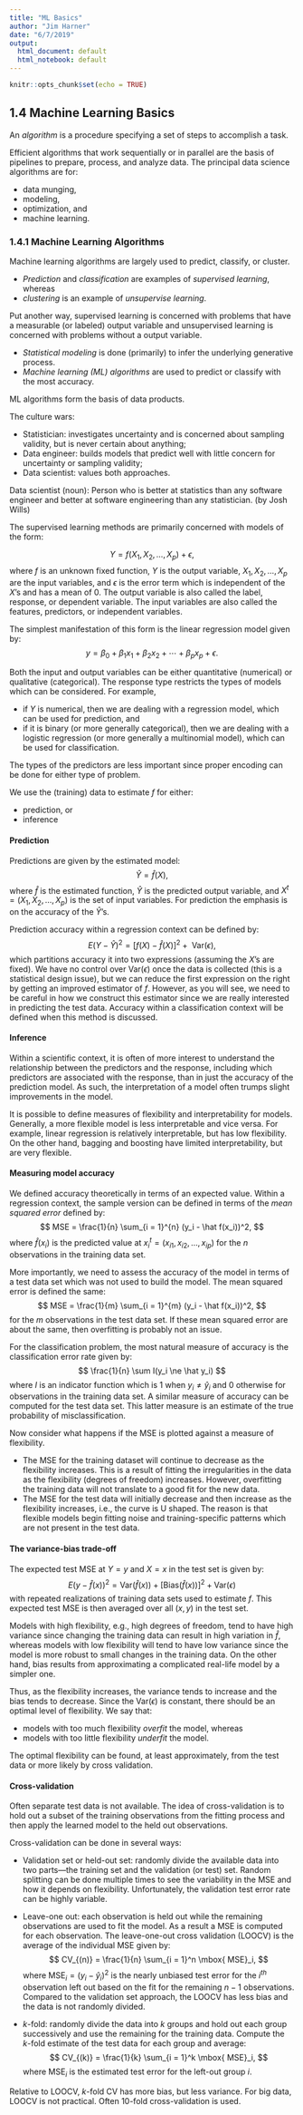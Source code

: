 ```yaml
---
title: "ML Basics"
author: "Jim Harner"
date: "6/7/2019"
output:
  html_document: default
  html_notebook: default
---
```


```r
knitr::opts_chunk$set(echo = TRUE)
```

## 1.4 Machine Learning Basics

An *algorithm* is a procedure specifying a set of steps to accomplish a task. 

Efficient algorithms that work sequentially or in parallel are the basis of pipelines to prepare, process, and analyze data. The principal data science algorithms are for:  

* data munging,
* modeling,
* optimization, and
* machine learning. 

### 1.4.1 Machine Learning Algorithms

Machine learning algorithms are largely used to predict, classify, or cluster.

* *Prediction* and *classification* are examples of *supervised learning*, whereas  
* *clustering* is an example of *unsupervise learning*.  

Put another way, supervised learning is concerned with problems that have a measurable (or labeled) output variable and unsupervised learning is concerned with problems without a output variable.

* *Statistical modeling* is done (primarily) to infer the underlying generative process.  
* *Machine learning (ML) algorithms* are used to predict or classify with the most accuracy.

ML algorithms form the basis of data products.    

The culture wars:

* Statistician: investigates uncertainty and is concerned about sampling validity, but is never certain about anything;  
* Data engineer: builds models that predict well with little concern for uncertainty or sampling validity;  
* Data scientist: values both approaches.  

Data scientist (noun): Person who is better at statistics than any software engineer and better at software engineering than any statistician. (by Josh Wills)

The supervised learning methods are primarily concerned with models of the form:

$$
  Y = f(X_1, X_2, \ldots, X_p) + \epsilon,
$$
where $f$ is an unknown fixed function, $Y$ is the output variable, $X_1, X_2, \ldots, X_p$ are the input variables, and $\epsilon$ is the error term which is independent of the $X$'s and has a mean of $0$. The output variable is also called the label, response, or dependent variable. The input variables are also called the features, predictors, or independent variables.

The simplest manifestation of this form is the linear regression model given by: 
$$
  y = \beta_0 + \beta_1 x_1 + \beta_2 x_2 + \cdots + \beta_p x_p + \epsilon.
$$

Both the input and output variables can be either quantitative (numerical) or qualitative (categorical). The response type restricts the types of models which can be considered. For example,  

* if $Y$ is numerical, then we are dealing with a regression model, which can be used for prediction, and  
* if it is binary (or more generally categorical), then we are dealing with a logistic regression (or more generally  a multinomial model), which can be used for classification.  

The types of the predictors are less important since proper encoding can be done for either type of problem.

We use the (training) data to estimate $f$ for either:

* prediction, or    
* inference

#### Prediction

Predictions are given by the estimated model:
$$
  \hat{Y} = \hat{f}(X),
$$
where $\hat{f}$ is the estimated function, $\hat{Y}$ is the predicted output variable, and $X^t = (X_1, X_2, \ldots, X_p)$ is the set of input variables. For prediction the emphasis is on the accuracy of the $\hat{Y}$'s.

Prediction accuracy within a regression context can be defined by:
$$
  E(Y - \hat Y)^2 = \left[ f(X) - \hat f(X) \right]^2 + \mbox{ Var}(\epsilon),
$$
which partitions accuracy it into two expressions (assuming the $X$'s are fixed). We have no control over $\mbox{ Var}(\epsilon)$ once the data is collected (this is a statistical design issue), but we can reduce the first expression on the right by getting an improved estimator of $f$. However, as you will see, we need to be careful in how we construct this estimator since we are really interested in predicting the test data. Accuracy within a classification context will be defined when this method is discussed.

#### Inference

Within a scientific context, it is often of more interest to understand the relationship between the predictors and the response, including which predictors are associated with the response, than in just the accuracy of the prediction model. As such, the interpretation of a model often trumps slight improvements in the model.

It is possible to define measures of flexibility and interpretability for models. Generally, a more flexible model is less interpretable and vice versa. For example, linear regression is relatively interpretable, but has low flexibility. On the other hand, bagging and boosting have limited interpretability, but are very flexible.

#### Measuring model accuracy

We defined accuracy theoretically in terms of an expected value. Within a regression context, the sample version can be defined in terms of the *mean squared error* defined by:  
$$
  MSE = \frac{1}{n} \sum_{i = 1}^{n} (y_i - \hat f(x_i))^2,
$$
where $\hat f(x_i)$ is the predicted value at $x_i^t = (x_{i1}, x_{i2}, \ldots, x_{ip})$ for the $n$ observations in the training data set.

More importantly, we need to assess the accuracy of the model in terms of a test data set which was not used to build the model. The mean squared error is defined the same:
$$
  MSE = \frac{1}{m} \sum_{i = 1}^{m} (y_i - \hat f(x_i))^2,
$$
for the $m$ observations in the test data set. If these mean squared error are about the same, then overfitting is probably not an issue.

For the classification problem, the most natural measure of accuracy is the classification error rate given by:
$$
  \frac{1}{n} \sum I(y_i \ne \hat y_i)
$$
where $I$ is an indicator function which is 1 when $y_i \ne \hat y_i$ and 0 otherwise for observations in the training data set. A similar measure of accuracy can be computed for the test data set. This latter measure is an estimate of the true probability of misclassification.

Now consider what happens if the MSE is plotted against a measure of flexibility.  

* The MSE for the training dataset will continue to decrease as the flexibility increases. This is a result of fitting the irregularities in the data as the flexibility (degrees of freedom) increases. However, overfitting the training data will not translate to a good fit for the new data.   
* The MSE for the test data will initially decrease and then increase as the flexibility increases, i.e., the curve is U shaped. The reason is that flexible models begin fitting noise and training-specific patterns which are not present in the test data.  

#### The variance-bias trade-off

The expected test MSE at $Y = y$ and $X = x$ in the test set is given by:
$$
  E(y - \hat{f}(x))^2 = \mbox{Var}(\hat{f}(x)) + \left[\mbox{Bias}(\hat f(x))\right]^2 + \mbox{Var}(\epsilon)
$$
with repeated realizations of training data sets used to estimate $f$. This expected test MSE is then averaged over all $(x,\, y)$ in the test set.

Models with high flexibility, e.g., high degrees of freedom, tend to have high variance since changing the training data can result in high variation in $\hat f$, whereas models with low flexibility will tend to have low variance since the model is more robust to small changes in the training data. On the other hand, bias results from approximating a complicated real-life model by a simpler one.

Thus, as the flexibility increases, the variance tends to increase and the bias tends to decrease. Since the $\mbox{Var}(\epsilon)$ is constant, there should be an optimal level of flexibility. We say that:  

* models with too much flexibility *overfit* the model, whereas  
* models with too little flexibility *underfit* the model.  

The optimal flexibility can be found, at least approximately, from the test data or more likely by cross validation.

#### Cross-validation

Often separate test data is not available. The idea of cross-validation is to hold out a subset of the training observations from the fitting process and then apply the learned model to the held out observations.

Cross-validation can be done in several ways:  

* Validation set or held-out set: randomly divide the available data into two parts---the training set and the validation (or test) set. Random splitting can be done multiple times to see the variability in the MSE and how it depends on flexibility. Unfortunately, the validation test error rate can be highly variable.  

* Leave-one out: each observation is held out while the remaining observations are used to fit the model. As a result a MSE is computed for each observation. The leave-one-out cross validation (LOOCV) is the average of the individual MSE given by:
$$
  CV_{(n)} = \frac{1}{n} \sum_{i = 1}^n \mbox{ MSE}_i,
$$
where $\mbox{ MSE}_i = (y_i - \hat y_i)^2$ is the nearly unbiased test error for the $i^{th}$ observation left out based on the fit for the remaining $n - 1$ observations. Compared to the validation set approach, the LOOCV has less bias and the data is not randomly divided.

* $k$-fold: randomly divide the data into $k$ groups and hold out each group successively and use the remaining for the training data. Compute the $k$-fold estimate of the test data for each group and average:
$$
  CV_{(k)} = \frac{1}{k} \sum_{i = 1}^k \mbox{ MSE}_i,
$$
where MSE$_i$ is the estimated test error for the left-out group $i$.

Relative to LOOCV, $k$-fold CV has more bias, but less variance. For big data, LOOCV is not practical. Often 10-fold cross-validation is used.
